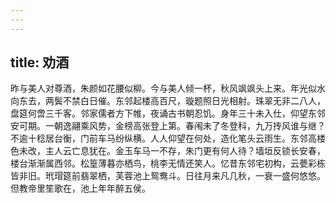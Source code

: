```yaml
---
---
---
```

title: 劝酒
---



昨与美人对尊酒，朱颜如花腰似柳。今与美人倾一杯，秋风飒飒头上来。年光似水向东去，两鬓不禁白日催。东邻起楼高百尺，璇题照日光相射。珠翠无非二八人，盘筵何啻三千客。邻家儒者方下帷，夜诵古书朝忍饥。身年三十未入仕，仰望东邻安可期。一朝逸翮乘风势，金榜高张登上第。春闱未了冬登科，九万抟风谁与继？不逾十稔居台衡，门前车马纷纵横。人人仰望在何处，造化笔头云雨生。东邻高楼色未改，主人云亡息犹在。金玉车马一不存，朱门更有何人待？墙垣反锁长安春，楼台渐渐属西邻。松篁薄暮亦栖鸟，桃李无情还笑人。忆昔东邻宅初构，云甍彩栋皆非旧。玳瑁筵前翡翠栖，芙蓉池上鸳鸯斗。日往月来凡几秋，一衰一盛何悠悠。但教帝里笙歌在，池上年年醉五侯。